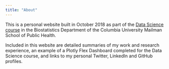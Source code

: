 ```yaml
---
title: "About"
---
```


This is a personal website built in October 2018 as part of the [Data Science course](http://p8105.com/index.html) in the Biostatistics Department of the Columbia University Mailman School of Public Health. 

Included in this website are detailed summaries of my work and research experience, an example of a Plotly Flex Dashboard completed for the Data Science course, and links to my personal Twitter, LinkedIn and GitHub profiles. 

<link rel="stylesheet" href="academicons/css/academicons.min.css"/>